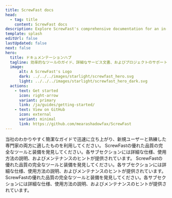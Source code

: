 ```yaml
---
title: ScrewFast docs
head:
  - tag: title
    content: ScrewFast docs
description: Explore ScrewFast's comprehensive documentation for an in-depth look at our premium tools and construction services. 
template: splash
editUrl: false
lastUpdated: false
next: false
hero:
  title: ドキュメンテーションハブ
  tagline: 効率的なツールのガイド、詳細なサービス文書、およびプロジェクトのサポートのための中心的なハブ。
  image:
      alt: A ScrewFast's Logo
      dark: ../../../images/starlight/screwfast_hero.svg
      light: ../../../images/starlight/screwfast_hero_dark.svg
  actions:
    - text: Get started
      icon: right-arrow
      variant: primary
      link: /ja/guides/getting-started/
    - text: View on GitHub
      icon: external
      variant: minimal
      link: https://github.com/mearashadowfax/ScrewFast
---
```


<CardGrid stagger>

  <Card title="クイックスタートガイド" icon="document">
    当社のわかりやすく簡潔なガイドで迅速に立ち上がり、新規ユーザーと熟練した専門家の両方に適したものを利用してください。
  </Card>

  <Card title="ツール＆装備" icon="seti:eslint">
    ScrewFastの優れた品質の完全なツールと装備を発見してください。各サブセクションには詳細な仕様、使用方法の説明、およびメンテナンスのヒントが提供されています。
  </Card>

   <Card title="建設サービス" icon="seti:puppet">
    ScrewFastの優れた品質の完全なツールと装備を発見してください。各サブセクションには詳細な仕様、使用方法の説明、およびメンテナンスのヒントが提供されています。
  </Card>

   <Card title="高度なトピック" icon="seti:terraform">
    ScrewFastの優れた品質の完全なツールと装備を発見してください。各サブセクションには詳細な仕様、使用方法の説明、およびメンテナンスのヒントが提供されています。
  </Card>
</CardGrid>
